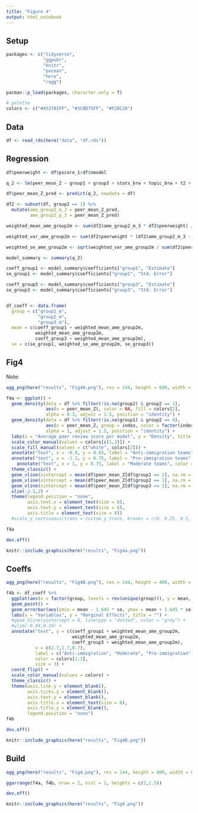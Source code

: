 ```yaml
---
title: "Figure 4"
output: html_notebook
---
```


## Setup

```r
packages <- c("tidyverse",
              "ggpubr",
              "knitr",
              "pacman",
              "here",
              "ragg")

pacman::p_load(packages, character.only = T)

# palette
colors <- c("#453781FF", "#3CBB75FF", "#F28C28")
```

## Data

```r

df <- read_rds(here("data", "df.rds"))

```

## Regression

```r
df$peerweight <- df$pscore_1/df$nmodel

q_2 <- lm(peer_mean_Z ~ group1 + group3 + stats_brw + topic_brw + t2 + t3 + factor(mdegree), weights = df$pscore_1/df$nmodel, data = df)

df$peer_mean_Z_pred <- predict(q_2, newdata = df)

df2 <- subset(df, group2 == 1) %>%
  mutate(ame_group2_m_3 = peer_mean_Z_pred,
         ame_group2_p_3 = peer_mean_Z_pred)

weighted_mean_ame_group2m <- sum(df2$ame_group2_m_3 * df2$peerweight) / sum(df2$peerweight)

weighted_var_ame_group2m <- sum(df2$peerweight * (df2$ame_group2_m_3 - weighted_mean_ame_group2m)^2) / sum(df2$peerweight)

weighted_se_ame_group2m <- sqrt(weighted_var_ame_group2m / sum(df2$peerweight))

model_summary <- summary(q_2)

coeff_group1 <- model_summary$coefficients["group1", "Estimate"]
se_group1 <- model_summary$coefficients["group1", "Std. Error"]

coeff_group3 <- model_summary$coefficients["group3", "Estimate"]
se_group3 <- model_summary$coefficients["group3", "Std. Error"]


df_coeff <- data.frame(
  group = c("group1_m", 
            "group2_m", 
            "group3_m"),
  mean = c(coeff_group1 + weighted_mean_ame_group2m,
           weighted_mean_ame_group2m,
           coeff_group3 + weighted_mean_ame_group2m),
  se = c(se_group1, weighted_se_ame_group2m, se_group3))

```

## Fig4

Note:

```r

agg_png(here("results", "Fig4A.png"), res = 144, height = 600, width = 800)

f4a <- ggplot() +
  geom_density(data = df %>% filter(!is.na(group2) & group2 == 1),
               aes(x = peer_mean_Z), color = NA, fill = colors[2],
               alpha = 0.3, adjust = 1.5, position = "identity") +
  geom_density(data = df %>% filter(!is.na(group1) & group2 == 0),
               aes(x = peer_mean_Z, group = index, color = factor(index)), 
               alpha = 1, adjust = 1.5, position = "identity") +  
  labs(x = "Average peer review score per model", y = "Density", title = "") +
  scale_color_manual(values = colors[c(1,3)]) +   
  scale_fill_manual(values = c("white", colors[2])) +  
  annotate("text", x = -0.9, y = 0.65, label = "Anti-immigration teams", color = colors[1], size = 3) +
  annotate("text", x = -1.1, y = 0.75, label = "Pro-immigration teams", color = colors[3], size = 3) +
    annotate("text", x = 1, y = 0.75, label = "Moderate teams", color = colors[2], size = 3) +
  theme_classic() +
  geom_vline(xintercept = mean(df$peer_mean_Z[df$group1 == 1], na.rm = T), color = colors[1], linetype = "dashed") +
  geom_vline(xintercept = mean(df$peer_mean_Z[df$group2 == 1], na.rm = T), color = colors[2], linetype = "dashed") +
  geom_vline(xintercept = mean(df$peer_mean_Z[df$group3 == 1], na.rm = T), color = colors[3], linetype = "dashed") +
  xlim(-2.1,2) +
  theme(legend.position = "none",
        axis.text.x = element_text(size = 6),
        axis.text.y = element_text(size = 6),
        axis.title = element_text(size = 8)) 
  #scale_y_continuous(trans = custom_y_trans, breaks = c(0, 0.25, 0.5, 0.75, 1, 3, 5, 7, 9))

f4a

dev.off()

knitr::include_graphics(here("results", "Fig4a.png"))
```
## Coeffs

```r
agg_png(here("results", "Fig4B.png"), res = 144, height = 400, width = 800)

f4b <- df_coeff %>%
  ggplot(aes(x = factor(group, levels = rev(unique(group))), y = mean, color = group)) +
  geom_point() +
  geom_errorbar(aes(ymin = mean - 1.645 * se, ymax = mean + 1.645 * se), width = 0.1) +
  labs(x = "Variables", y = "Marginal Effects", title = "") +
  #geom_hline(yintercept = 0, linetype = "dotted", color = "grey") + 
  #ylim(-0.04,0.34) +
  annotate("text", y = c(coeff_group1 + weighted_mean_ame_group2m,
                         weighted_mean_ame_group2m,
                         coeff_group3 + weighted_mean_ame_group2m), 
           x = c(2.7,1.7,0.7),
           label = c("Anti-immigration", "Moderate", "Pro-immigration"),
           color = colors[1:3],
           size = 3) +
  coord_flip() +
  scale_color_manual(values = colors) +
  theme_classic() +
  theme(axis.line.y = element_blank(),
        axis.ticks.y = element_blank(),
        axis.text.y = element_blank(),
        axis.title.x = element_text(size = 8),
        axis.title.y = element_blank(),
        legend.position = "none")
f4b

dev.off()

knitr::include_graphics(here("results", "Fig4B.png"))

```
## Build

```r
agg_png(here("results", "Fig4.png"), res = 144, height = 800, width = 800)

ggarrange(f4a, f4b, nrow = 2, ncol = 1, heights = c(2,1.5))

dev.off()

knitr::include_graphics(here("results", "Fig4.png"))

```


